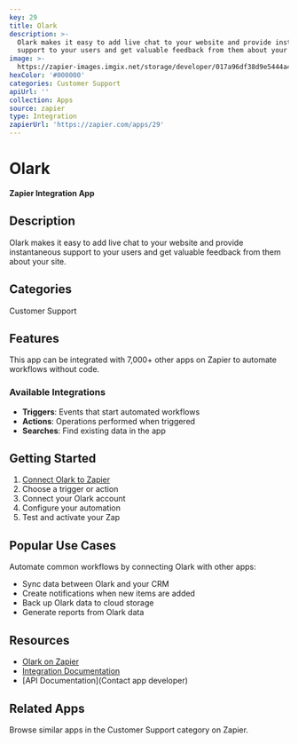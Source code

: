 ```yaml
---
key: 29
title: Olark
description: >-
  Olark makes it easy to add live chat to your website and provide instantaneous
  support to your users and get valuable feedback from them about your site.
image: >-
  https://zapier-images.imgix.net/storage/developer/017a96df38d9e5444a451f497d20e9b6.png?auto=format%2Ccompress&ixlib=python-3.0.0&q=50
hexColor: '#000000'
categories: Customer Support
apiUrl: ''
collection: Apps
source: zapier
type: Integration
zapierUrl: 'https://zapier.com/apps/29'
---
```

# Olark

**Zapier Integration App**

## Description

Olark makes it easy to add live chat to your website and provide instantaneous support to your users and get valuable feedback from them about your site.

## Categories

Customer Support

## Features

This app can be integrated with 7,000+ other apps on Zapier to automate workflows without code.

### Available Integrations

- **Triggers**: Events that start automated workflows
- **Actions**: Operations performed when triggered
- **Searches**: Find existing data in the app

## Getting Started

1. [Connect Olark to Zapier](https://zapier.com/apps/29)
2. Choose a trigger or action
3. Connect your Olark account
4. Configure your automation
5. Test and activate your Zap

## Popular Use Cases

Automate common workflows by connecting Olark with other apps:

- Sync data between Olark and your CRM
- Create notifications when new items are added
- Back up Olark data to cloud storage
- Generate reports from Olark data

## Resources

- [Olark on Zapier](https://zapier.com/apps/29)
- [Integration Documentation](https://zapier.com/apps/29/integrations)
- [API Documentation](Contact app developer)

## Related Apps

Browse similar apps in the Customer Support category on Zapier.
